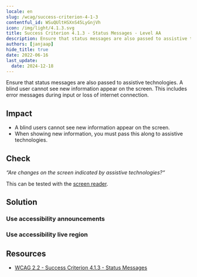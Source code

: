 ```yaml
---
locale: en
slug: /wcag/success-criterion-4-1-3
contentful_id: WSuQUltHSXnS45LyGnjVh
icon: /img/light/4.1.3.svg
title: Success Criterion 4.1.3 - Status Messages - Level AA
description: Ensure that status messages are also passed to assistive technologies. A blind user cannot see new information appear on the screen. This includes error messages during input or loss of internet connection.
authors: [janjaap]
hide_title: true
date: 2022-06-16
last_update:
  date: 2024-12-18
---
```


<Hero
  title="Status Messages"
  image="/img/light/4.1.3.svg"
  alt="WCAG 4.1.3 icon"
  prefix="Success Criterion 4.1.3"
  suffix="Level AA"
/>

Ensure that status messages are also passed to assistive technologies. A blind user cannot see new information appear on the screen. This includes error messages during input or loss of internet connection.

## Impact

- A blind users cannot see new information appear on the screen.
- When showing new information, you must pass this along to assistive technologies.

## Check

*“Are changes on the screen indicated by assistive technologies?“*

This can be tested with the [screen reader](/en/stats/screen-reader).

## Solution

### Use accessibility announcements

<CodeSample id="accessibility-announcement" locale="en"/>

### Use accessibility live region

<CodeSample id="accessibility-live-region" locale="en"/>

## Resources

- [WCAG 2.2 - Success Criterion 4.1.3 - Status Messages](https://www.w3.org/TR/WCAG22/#status-messages)
